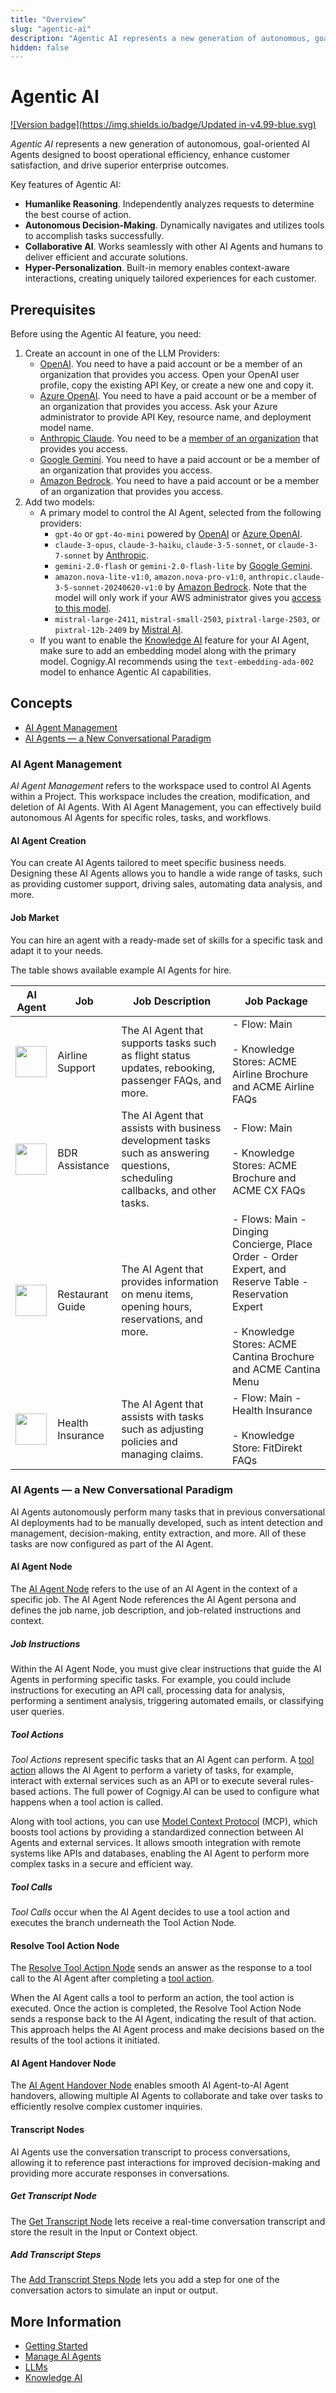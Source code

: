 ```yaml
---
title: "Overview"
slug: "agentic-ai"
description: "Agentic AI represents a new generation of autonomous, goal-oriented AI Agents designed to boost operational efficiency, enhance customer satisfaction, and drive superior enterprise outcomes."
hidden: false
---
```


# Agentic AI

[![Version badge](https://img.shields.io/badge/Updated in-v4.99-blue.svg)](../../../release-notes/4.99.md)

_Agentic AI_ represents a new generation of autonomous, goal-oriented AI Agents designed to boost operational efficiency, enhance customer satisfaction, and drive superior enterprise outcomes.

Key features of Agentic AI:

- **Humanlike Reasoning**. Independently analyzes requests to determine the best course of action.
- **Autonomous Decision-Making**. Dynamically navigates and utilizes tools to accomplish tasks successfully.
- **Collaborative AI**. Works seamlessly with other AI Agents and humans to deliver efficient and accurate solutions.
- **Hyper-Personalization**. Built-in memory enables context-aware interactions, creating uniquely tailored experiences for each customer.

## Prerequisites

Before using the Agentic AI feature, you need:

1. Create an account in one of the LLM Providers:
    - [OpenAI](https://platform.openai.com/). You need to have a paid account or be a member of an organization that provides you access. Open your OpenAI user profile, copy the existing API Key, or create a new one and copy it.
    - [Azure OpenAI](https://azure.microsoft.com/en-us/products/cognitive-services/openai-service). You need to have a paid account or be a member of an organization that provides you access. Ask your Azure administrator to provide API Key, resource name, and deployment model name.
    - [Anthropic Claude](https://console.anthropic.com/docs). You need to be a [member of an organization](https://console.anthropic.com/docs/access) that provides you access.
    - [Google Gemini](https://ai.google.dev/gemini-api/docs/models/gemini). You need to have a paid account or be a member of an organization that provides you access.
    - [Amazon Bedrock](https://docs.aws.amazon.com/bedrock/). You need to have a paid account or be a member of an organization that provides you access.
2. Add two models:
    - A primary model to control the AI Agent, selected from the following providers:
        - `gpt-4o` or `gpt-4o-mini` powered by [OpenAI](../llms/providers/openai.md) or [Azure OpenAI](../llms/providers/microsoft-azure-openai.md).
        - `claude-3-opus`, `claude-3-haiku`, `claude-3-5-sonnet`, or `claude-3-7-sonnet` by [Anthropic](../llms/providers/anthropic.md).
        - `gemini-2.0-flash` or `gemini-2.0-flash-lite` by [Google Gemini](../llms/providers/google-gemini.md).
        - `amazon.nova-lite-v1:0`, `amazon.nova-pro-v1:0`, `anthropic.claude-3-5-sonnet-20240620-v1:0` by [Amazon Bedrock](../llms/providers/amazon-bedrock.md). Note that the model will only work if your AWS administrator gives you [access to this model](https://docs.aws.amazon.com/bedrock/latest/userguide/model-access.html).
        - `mistral-large-2411`, `mistral-small-2503`, `pixtral-large-2503`, or `pixtral-12b-2409` by [Mistral AI](../llms/providers/mistral.md).
     - If you want to enable the [Knowledge AI](../knowledge-ai/overview.md) feature for your AI Agent, make sure to add an embedding model along with the primary model. Cognigy.AI recommends using the `text-embedding-ada-002` model to enhance Agentic AI capabilities.

## Concepts

- [AI Agent Management](#ai-agent-management)
- [AI Agents — a New Conversational Paradigm](#ai-agents--a-new-conversational-paradigm)

### AI Agent Management

_AI Agent Management_ refers to the workspace used to control AI Agents within a Project. 
This workspace includes the creation, modification, and deletion of AI Agents. 
With AI Agent Management, you can effectively build autonomous AI Agents for specific roles, tasks, and workflows.

#### AI Agent Creation

You can create AI Agents tailored to meet specific business needs.
Designing these AI Agents allows you to handle a wide range of tasks, such as providing customer support, driving sales, automating data analysis, and more.

#### Job Market

You can hire an agent with a ready-made set of skills for a specific task and adapt it to your needs.

The table shows available example AI Agents for hire.

| AI Agent                                                                    | Job              | Job Description                                                                                                               | Job Package                                                                                                                                                               |
|-----------------------------------------------------------------------------|------------------|-------------------------------------------------------------------------------------------------------------------------------|---------------------------------------------------------------------------------------------------------------------------------------------------------------------------|
| <img src="https://docs.cognigy.com/_assets/ai/empower/agentic-ai/John.png"  width="50"/>  | Airline Support  | The AI Agent that supports tasks such as flight status updates, rebooking, passenger FAQs, and more.                          | - Flow: Main <br></br>- Knowledge Stores: ACME Airline Brochure and ACME Airline FAQs                                                                                          |
| <img src="https://docs.cognigy.com/_assets/ai/empower/agentic-ai/Anna.png" width="50"/>   | BDR Assistance   | The AI Agent that assists with business development tasks such as answering questions, scheduling callbacks, and other tasks. | - Flow: Main <br></br>- Knowledge Stores: ACME Brochure and ACME CX FAQs                                                                                                       |
| <img src="https://docs.cognigy.com/_assets/ai/empower/agentic-ai/Sophie.png" width="50"/> | Restaurant Guide | The AI Agent that provides information on menu items, opening hours, reservations, and more.                                  | - Flows: Main - Dinging Concierge, Place Order - Order Expert, and Reserve Table - Reservation Expert <br></br>- Knowledge Stores: ACME Cantina Brochure and ACME Cantina Menu |
| <img src="https://docs.cognigy.com/_assets/ai/empower/agentic-ai/Martin.png" width="50"/> | Health Insurance | The AI Agent that assists with tasks such as adjusting policies and managing claims.                                          | - Flow: Main - Health Insurance <br></br>- Knowledge Store: FitDirekt FAQs                                                                                                     |

### AI Agents — a New Conversational Paradigm

AI Agents autonomously perform many tasks that in previous conversational AI deployments had to be manually developed, such as intent detection and management, decision-making, entity extraction, and more. All of these tasks are now configured as part of the AI Agent.

#### AI Agent Node

The [AI Agent Node](../../build/node-reference/ai/ai-agent.md) refers to the use of an AI Agent in the context of a specific job. The AI Agent Node references the AI Agent persona and defines the job name, job description, and job-related instructions and context.

##### Job Instructions

Within the AI Agent Node, you must give clear instructions that guide the AI Agents in performing specific tasks. 
For example, you could include instructions for executing an API call, processing data for analysis, performing a sentiment analysis, triggering automated emails, or classifying user queries.

##### Tool Actions

_Tool Actions_ represent specific tasks that an AI Agent can perform. 
A [tool action](../../build/node-reference/ai/ai-agent.md#ai-agent-tool-settings) allows the AI Agent to perform a variety of tasks, for example, interact with external services such as an API or to execute several rules-based actions. The full power of Cognigy.AI can be used to configure what happens when a tool action is called.

Along with tool actions, you can use [Model Context Protocol](../../build/node-reference/ai/ai-agent.md#ai-agent-mcp-tool-settings) (MCP), which boosts tool actions by providing a standardized connection between AI Agents and external services. It allows smooth integration with remote systems like APIs and databases, enabling the AI Agent to perform more complex tasks in a secure and efficient way.

##### Tool Calls

_Tool Calls_ occur when the AI Agent decides to use a tool action and executes the branch underneath the Tool Action Node.

#### Resolve Tool Action Node

The [Resolve Tool Action Node](../../build/node-reference/ai/resolve-tool-action.md) sends an answer as the response to a tool call to the AI Agent after completing a [tool action](#tool-actions).

When the AI Agent calls a tool to perform an action, the tool action is executed.
Once the action is completed, the Resolve Tool Action Node sends a response back to the AI Agent,
indicating the result of that action.
This approach helps the AI Agent process and make decisions based on the results of the tool actions it initiated.

#### AI Agent Handover Node

The [AI Agent Handover Node](../../build/node-reference/ai/ai-agent-handover.md) enables smooth AI Agent-to-AI Agent handovers, allowing multiple AI Agents to collaborate and take over tasks to efficiently resolve complex customer inquiries.

#### Transcript Nodes

AI Agents use the conversation transcript to process conversations, allowing it to reference past interactions for improved decision-making and providing more accurate responses in conversations.

##### Get Transcript Node

The [Get Transcript Node](../../build/node-reference/service/get-transcript.md) lets receive a real-time conversation transcript and store the result in the Input or Context object.

##### Add Transcript Steps

The [Add Transcript Steps Node](../../build/node-reference/service/add-transcript-steps.md) lets you add a step for one of the conversation actors to simulate an input or output.

## More Information

- [Getting Started](getting-started.md)
- [Manage AI Agents](manage-ai-agents.md)
- [LLMs](../llms/overview.md)
- [Knowledge AI](../knowledge-ai/overview.md)